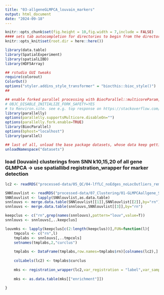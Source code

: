 ```yaml
---
title: "03-allgeneGLMPCA_louvain_markers"
output: html_document
date: "2024-09-18"
---
```


```r
knitr::opts_chunk$set(fig.height = 10,fig.width = 7,include = FALSE)
#### sets tab autocompletion for directories to begin from the directory containing the .Rproj session, instead of the script's directory if different
knitr::opts_knit$set(root.dir = here::here())

library(data.table)
library(SpatialExperiment)
library(spatialLIBD)
library(HDF5Array)

## rstudio GUI tweaks
require(colorout)
ColorOut()
options("styler.addins_style_transformer" = "biocthis::bioc_style()")
##

## enable forked parallel processing with BiocParallel::multicoreParam, future::, etc. seemed to need this a couple times, but otherwise havent so its here as a preventative measure. part of this is adding the line 
# OBJC_DISABLE_INITIALIZE_FORK_SAFETY=YES
# to Renviron.site. see e.g. top response on https://stackoverflow.com/questions/73638290/python-on-mac-is-it-safe-to-set-objc-disable-initialize-fork-safety-yes-globall 
library(parallelly)
options(parallelly.supportsMulticore.disableOn="")
options(parallelly.fork.enable=TRUE)
library(BiocParallel)
options(bphost="localhost")
library(parallel)

## last of all, unload the base package datasets, whose data keep getting in the way of autocompletions (e.g., Theoph is priortized over TRUE)
unloadNamespace("datasets")
```

### load (louvain) clusterings from SNN k10,15,20 of all gene GLMPCA -> use spatiallibd registration_wrapper for marker detection
```r
lc2 <- readRDS("processed-data/05_QC/04-lffLC_noEdges_noLocOutliers_remainder1pctileUMIorGene-removed.RDS")

SNNlouvlist <- readRDS("processed-data/07_Clustering/01-GLMPCAallgene_SNN10-15-20_leidenAndLouvain_res05-1-2.RDS")
SNNlouvlist <- lapply(SNNlouvlist,as.data.table)
snnlouvs <- merge.data.table(SNNlouvlist[[1]],SNNlouvlist[[2]],by="rn")
snnlouvs <- merge.data.table(snnlouvs,SNNlouvlist[[3]],by="rn")

keepclus <- c("rn",grep(names(snnlouvs),pattern="louv",value=T))
snnlouvs <- snnlouvs[,..keepclus]

louvmks <- lapply(keepclus[c(2:length(keepclus))],FUN=function(l){
    tmpcols <- c("rn",l)
    tmplabs <- snnlouvs[,..tmpcols]
    setnames(tmplabs,2,"curclus")
    
    tmplabs <- DataFrame(tmplabs,row.names=tmplabs$rn)[colnames(lc2),]
    
    colLabels(lc2) <- tmplabs$curclus
    
    mks <- registration_wrapper(lc2,var_registration = "label",var_sample_id = "sample_id",gene_ensembl = "gene_id",gene_name = "gene_name")
    
    mks <- as.data.table(mks[["enrichment"]])
    
}












```
